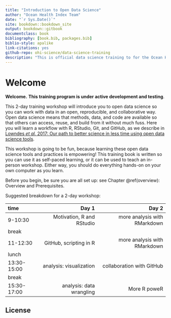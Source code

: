 ```yaml
--- 
title: "Introduction to Open Data Science"
author: "Ocean Health Index Team"
date: "`r Sys.Date()`"
site: bookdown::bookdown_site
output: bookdown::gitbook
documentclass: book
bibliography: [book.bib, packages.bib]
biblio-style: apalike
link-citations: yes
github-repo: ohi-science/data-science-training
description: "This is official data science training to for the Ocean Health Index. "
---
```


# Welcome {#welcome}

**Welcome.**   **This training program is under active development and testing**.

This 2-day training workshop will introduce you to open data science so you can work with data in an open, reproducible, and collaborative way. Open data science means that methods, data, and code are available so that others can access, reuse, and build from it without much fuss. Here you will learn a workflow with R, RStudio, Git, and GitHub, as we describe in [Lowndes *et al.* 2017: Our path to better science in less time using open data science tools](https://www.nature.com/articles/s41559-017-0160).

This workshop is going to be fun, because learning these open data science tools and practices is empowering! This training book is written so you can use it as self-paced learning, or it can be used to teach an in-person workshop. Either way, you should do everything hands-on on your own computer as you learn. 

Before you begin, be sure you are all set up: see  Chapter \@ref(overview): Overview and Prerequisites. 

Suggested breakdown for a 2-day workshop: 

|time       |      Day 1|      Day 2|
|:----------|----------:|----------:|
|9-10:30    |  Motivation, R and RStudio|  more analysis with RMarkdown|
|break      |  | |
|11-12:30   | GitHub, scripting in R|  more analysis with RMarkdown|
|lunch      |  ||
|13:30-15:00 |  analysis: visualization| collaboration with GitHub|
|break      |  |  |
|15:30-17:00 |  analysis: data wrangling|  More R poweR|


## License 
<!---TODO--->